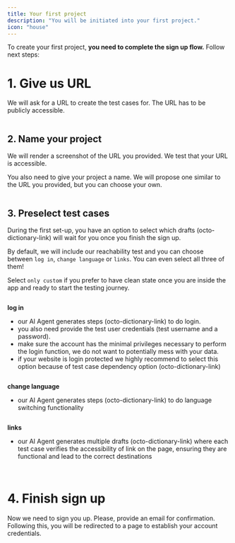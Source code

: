 ```yaml
---
title: Your first project
description: "You will be initiated into your first project."
icon: "house"
---
```


To create your first project, **you need to complete the sign up flow.** Follow next steps:

# 1. Give us URL

We will ask for a URL to create the test cases for. The URL has to be publicly accessible.

<Frame caption="caption goes here">
  <img />
</Frame>

## 2. Name your project

We will render a screenshot of the URL you provided. We test that your URL is accessible.

You also need to give your project a name. We will propose one similar to the URL you provided, but you can choose your own.

<Frame caption="caption goes here">
  <img />
</Frame>

## 3. Preselect test cases

During the first set-up, you have an option to select which drafts (octo-dictionary-link) will wait for you once you finish the sign up.

By default, we will include our reachability test and you can choose between `log in`, `change language` or `links`.
You can even select all three of them!

Select `only custom` if you prefer to have clean state once you are inside the app and ready to start the testing journey.

<Frame caption="caption goes here">
  <img />
</Frame>

**log in**

- our AI Agent generates steps (octo-dictionary-link) to do login.
- you also need provide the test user credentials (test username and a password).
- make sure the account has the minimal privileges necessary to perform the login function, we do not want to potentially mess with your data.
- if your website is login protected we highly recommend to select this option because of test case dependency option (octo-dictionary-link)

<Frame caption="caption goes here">
  <img />
</Frame>

**change language**

- our AI Agent generates steps (octo-dictionary-link) to do language switching functionality

<Frame caption="caption goes here">
  <img />
</Frame>

**links**

- our AI Agent generates multiple drafts (octo-dictionary-link) where each test case verifies the accessibility of link on the page, ensuring they are functional and lead to the correct destinations

<Frame caption="caption goes here">
  <img />
</Frame>

<Frame caption="caption goes here">
  <img />
</Frame>

# 4. Finish sign up

Now we need to sign you up. Please, provide an email for confirmation. Following this, you will be redirected to a page to establish your account credentials.

<Frame caption="caption goes here">
  <img />
</Frame>
